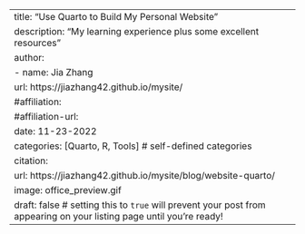 ---
title: "Use Quarto to Build My Personal Website"
description: "My learning experience plus some excellent resources"
author:
  - name: Jia Zhang
    url: https://jiazhang42.github.io/mysite/ 
    #affiliation: 
    #affiliation-url:
date: 11-23-2022
categories: [Quarto, R, Tools] # self-defined categories
citation: 
  url: https://jiazhang42.github.io/mysite/blog/website-quarto/ 
image: office_preview.gif
draft: false # setting this to `true` will prevent your post from appearing on your listing page until you're ready!
---